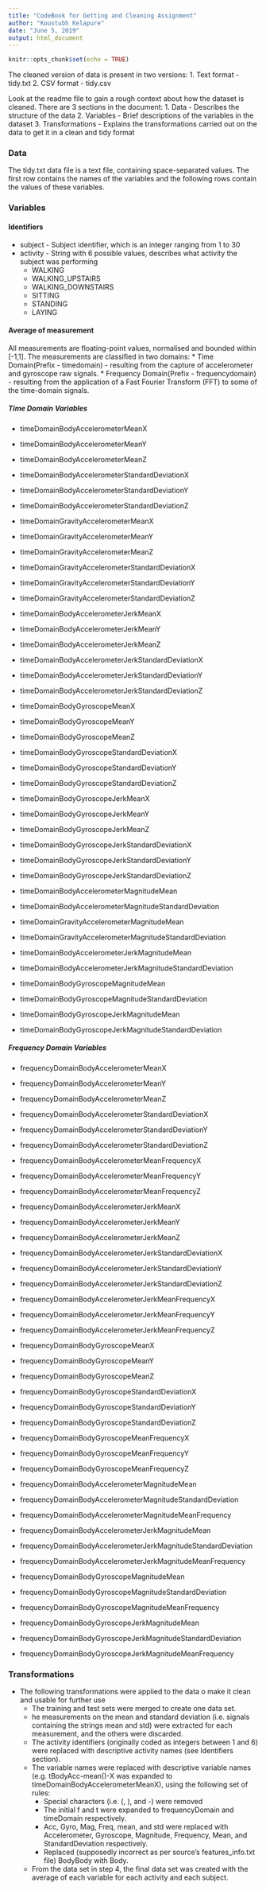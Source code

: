 ```yaml
---
title: "CodeBook for Getting and Cleaning Assignment"
author: "Koustubh Kelapure"
date: "June 5, 2019"
output: html_document
---
```


```r
knitr::opts_chunk$set(echo = TRUE)
```

The cleaned version of data is present in two versions:
1. Text format - tidy.txt
2. CSV format - tidy.csv

Look at the readme file to gain a rough context about how the dataset is cleaned.
There are 3 sections in the document:
1. Data - Describes the structure of the data 
2. Variables - Brief descriptions of the variables in the dataset 
3. Transformations - Explains the transformations carried out on the data to get it in a clean and tidy format

### Data 
The tidy.txt data file is a text file, containing space-separated values.
The first row contains the names of the variables and the following rows contain the values of these variables.

### Variables

#### Identifiers
  * subject - Subject identifier, which is an integer ranging from 1 to 30
  * activity - String with 6 possible values, describes what activity the subject was performing 
    + WALKING 
    + WALKING_UPSTAIRS
    + WALKING_DOWNSTAIRS
    + SITTING
    + STANDING 
    + LAYING

#### Average of measurement 
All measurements are floating-point values, normalised and bounded within [-1,1]. The measurements are classified in two domains:
  * Time Domain(Prefix - timedomain) - resulting from the capture of accelerometer and gyroscope raw signals.
  * Frequency Domain(Prefix - frequencydomain) - resulting from the application of a Fast Fourier Transform (FFT) to some of the time-domain signals.

##### Time Domain Variables 

  * timeDomainBodyAccelerometerMeanX
  * timeDomainBodyAccelerometerMeanY
  * timeDomainBodyAccelerometerMeanZ
  
  * timeDomainBodyAccelerometerStandardDeviationX
  * timeDomainBodyAccelerometerStandardDeviationY
  * timeDomainBodyAccelerometerStandardDeviationZ
  
  * timeDomainGravityAccelerometerMeanX
  * timeDomainGravityAccelerometerMeanY
  * timeDomainGravityAccelerometerMeanZ
  
  * timeDomainGravityAccelerometerStandardDeviationX
  * timeDomainGravityAccelerometerStandardDeviationY
  * timeDomainGravityAccelerometerStandardDeviationZ
  
  * timeDomainBodyAccelerometerJerkMeanX
  * timeDomainBodyAccelerometerJerkMeanY
  * timeDomainBodyAccelerometerJerkMeanZ
  
  * timeDomainBodyAccelerometerJerkStandardDeviationX
  * timeDomainBodyAccelerometerJerkStandardDeviationY
  * timeDomainBodyAccelerometerJerkStandardDeviationZ
  
  * timeDomainBodyGyroscopeMeanX
  * timeDomainBodyGyroscopeMeanY
  * timeDomainBodyGyroscopeMeanZ
  
  * timeDomainBodyGyroscopeStandardDeviationX
  * timeDomainBodyGyroscopeStandardDeviationY
  * timeDomainBodyGyroscopeStandardDeviationZ
  
  * timeDomainBodyGyroscopeJerkMeanX
  * timeDomainBodyGyroscopeJerkMeanY
  * timeDomainBodyGyroscopeJerkMeanZ
  
  * timeDomainBodyGyroscopeJerkStandardDeviationX
  * timeDomainBodyGyroscopeJerkStandardDeviationY
  * timeDomainBodyGyroscopeJerkStandardDeviationZ
  
  * timeDomainBodyAccelerometerMagnitudeMean
  * timeDomainBodyAccelerometerMagnitudeStandardDeviation
  
  * timeDomainGravityAccelerometerMagnitudeMean
  * timeDomainGravityAccelerometerMagnitudeStandardDeviation
  
  * timeDomainBodyAccelerometerJerkMagnitudeMean
  * timeDomainBodyAccelerometerJerkMagnitudeStandardDeviation
  
  * timeDomainBodyGyroscopeMagnitudeMean
  * timeDomainBodyGyroscopeMagnitudeStandardDeviation
  
  * timeDomainBodyGyroscopeJerkMagnitudeMean
  * timeDomainBodyGyroscopeJerkMagnitudeStandardDeviation
  
##### Frequency Domain Variables 

  * frequencyDomainBodyAccelerometerMeanX
  * frequencyDomainBodyAccelerometerMeanY 
  * frequencyDomainBodyAccelerometerMeanZ
  
  * frequencyDomainBodyAccelerometerStandardDeviationX
  * frequencyDomainBodyAccelerometerStandardDeviationY
  * frequencyDomainBodyAccelerometerStandardDeviationZ
  
  * frequencyDomainBodyAccelerometerMeanFrequencyX
  * frequencyDomainBodyAccelerometerMeanFrequencyY
  * frequencyDomainBodyAccelerometerMeanFrequencyZ
  
  * frequencyDomainBodyAccelerometerJerkMeanX
  * frequencyDomainBodyAccelerometerJerkMeanY
  * frequencyDomainBodyAccelerometerJerkMeanZ
  
  * frequencyDomainBodyAccelerometerJerkStandardDeviationX
  * frequencyDomainBodyAccelerometerJerkStandardDeviationY
  * frequencyDomainBodyAccelerometerJerkStandardDeviationZ
  
  * frequencyDomainBodyAccelerometerJerkMeanFrequencyX
  * frequencyDomainBodyAccelerometerJerkMeanFrequencyY 
  * frequencyDomainBodyAccelerometerJerkMeanFrequencyZ
  
  * frequencyDomainBodyGyroscopeMeanX
  * frequencyDomainBodyGyroscopeMeanY
  * frequencyDomainBodyGyroscopeMeanZ
  
  * frequencyDomainBodyGyroscopeStandardDeviationX
  * frequencyDomainBodyGyroscopeStandardDeviationY
  * frequencyDomainBodyGyroscopeStandardDeviationZ
  
  * frequencyDomainBodyGyroscopeMeanFrequencyX
  * frequencyDomainBodyGyroscopeMeanFrequencyY
  * frequencyDomainBodyGyroscopeMeanFrequencyZ
  
  * frequencyDomainBodyAccelerometerMagnitudeMean
  * frequencyDomainBodyAccelerometerMagnitudeStandardDeviation
  * frequencyDomainBodyAccelerometerMagnitudeMeanFrequency
  
  * frequencyDomainBodyAccelerometerJerkMagnitudeMean
  * frequencyDomainBodyAccelerometerJerkMagnitudeStandardDeviation
  * frequencyDomainBodyAccelerometerJerkMagnitudeMeanFrequency
  
  * frequencyDomainBodyGyroscopeMagnitudeMean
  * frequencyDomainBodyGyroscopeMagnitudeStandardDeviation
  * frequencyDomainBodyGyroscopeMagnitudeMeanFrequency
  
  * frequencyDomainBodyGyroscopeJerkMagnitudeMean
  * frequencyDomainBodyGyroscopeJerkMagnitudeStandardDeviation
  * frequencyDomainBodyGyroscopeJerkMagnitudeMeanFrequency

### Transformations

  * The following transformations were applied to the data o make it clean and usable for further use 
    + The training and test sets were merged to create one data set.
    + he measurements on the mean and standard deviation (i.e. signals containing the strings mean and std) were extracted for each measurement, and the others were discarded.
    + The activity identifiers (originally coded as integers between 1 and 6) were replaced with descriptive activity names (see Identifiers section).
    + The variable names were replaced with descriptive variable names (e.g. tBodyAcc-mean()-X was expanded to timeDomainBodyAccelerometerMeanX), using the following set of rules:
        - Special characters (i.e. (, ), and -) were removed
        - The initial f and t were expanded to frequencyDomain and timeDomain respectively.
        - Acc, Gyro, Mag, Freq, mean, and std were replaced with Accelerometer, Gyroscope, Magnitude, Frequency, Mean, and StandardDeviation respectively.
        - Replaced (supposedly incorrect as per source's features_info.txt file) BodyBody with Body.
    + From the data set in step 4, the final data set was created with the average of each variable for each activity and each subject.


  